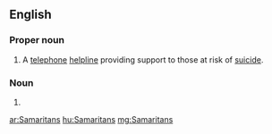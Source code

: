 {{also|samaritans}}
==English==

===Proper noun===
{{en-proper noun}}

# {{lb|en|UK}} A [[telephone]] [[helpline]] providing support to those at risk of [[suicide]].

===Noun===
{{head|en|noun plural form}}

# {{plural of|Samaritan|lang=en}}

[[ar:Samaritans]]
[[hu:Samaritans]]
[[mg:Samaritans]]